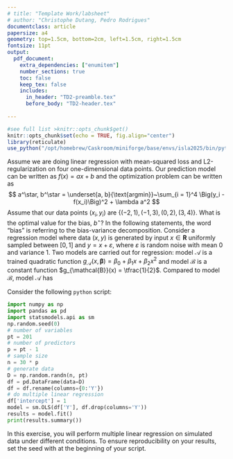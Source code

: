 ```yaml
---
# title: "Template Work/labsheet"
# author: "Christophe Dutang, Pedro Rodrigues"
documentclass: article
papersize: a4
geometry: top=1.5cm, bottom=2cm, left=1.5cm, right=1.5cm
fontsize: 11pt
output: 
  pdf_document:
    extra_dependencies: ["enumitem"]
    number_sections: true
    toc: false
    keep_tex: false
    includes:
      in_header: "TD2-preamble.tex"
      before_body: "TD2-header.tex"
      
---
```


<!-- see help at https://bookdown.org/yihui/rmarkdown-cookbook/latex-output.html -->

```r
#see full list >knitr::opts_chunk$get()
knitr::opts_chunk$set(echo = TRUE, fig.align="center")
library(reticulate)
use_python("/opt/homebrew/Caskroom/miniforge/base/envs/isla2025/bin/python", required = T)
```

\section*{$\blacktriangleright$~Exercise 1 (credits to EPFL CS-433)}
Assume we are doing linear regression with mean-squared loss and L2-regularization on four one-dimensional data points. Our prediction model can be written as $f(x) = a x + b$ and the optimization problem can be written as
$$
a^\star, b^\star = \underset{a, b}{\text{argmin}}~\sum_{i = 1}^4 \Big(y_i - f(x_i)\Big)^2 + \lambda a^2
$$
Assume that our data points $(x_i, y_i)$ are $\{(-2, 1), (-1, 3), (0, 2), (3, 4)\}$. What is the optimal value for the bias, $b^\star$?
\begin{itemize}
 \renewcommand{\labelitemi}{\scriptsize$\square$}
\item[(A)] Depends on the value of $\lambda$.
\item[(B)] 3
\item[(C)] 2.5
\item[(D)] None of the above answers.
\end{itemize}

\section*{$\blacktriangleright$~Exercise 2 (credits to Berkeley CS-189)}
In the following statements, the word "bias" is referring to the bias-variance decomposition.
\begin{itemize}
\item[(A)] A model trained with $N$ training points is likely to have lower variance than a model trained with $2N$ training points.
\item[(B)] If my model is underfitting, it is more likely to have high bias than high variance.
\item[(C)] Increasing the number of parameters (weights) in a model usually improves the test set accuracy.
\item[(D)] None of the above.
\end{itemize}

\section*{$\blacktriangleright$~Exercise 3 (credits to EPFL CS-433)}
Consider a regression model where data $(x, y)$ is generated by input $x \in \mathbf{R}$ uniformly sampled between $[0, 1]$ and $y = x + \varepsilon$, where $\varepsilon$ is random noise with mean 0 and variance 1. Two models are carried out for regression: model $\mathcal{A}$ is a trained quadratic function $g_{\mathcal{A}}(x, \boldsymbol{\beta}) = \beta_0 + \beta_1 x + \beta_2 x^2$ and model $\mathcal{B}$ is a constant function $g_{\mathcal{B}}(x) = \tfrac{1}{2}$. 
Compared to model $\mathcal{B}$, model $\mathcal{A}$ has
\begin{itemize}
 \renewcommand{\labelitemi}{\scriptsize$\square$}
\item[(A)] Higher bias, higher variance.
\item[(B)] Lower bias, higher variance.
\item[(C)] Higher bias, lower variance.
\item[(D)] Lower bias, lower variance.
\end{itemize}

\newpage
\section*{$\blacktriangleright$~Exercise 4}
Consider the following `python` script:
```python
import numpy as np
import pandas as pd
import statsmodels.api as sm
np.random.seed(0)
# number of variables
pt = 201
# number of predictors
p = pt - 1
# sample size
n = 30 * p
# generate data
D = np.random.randn(n, pt)
df = pd.DataFrame(data=D)
df = df.rename(columns={0:'Y'})
# do multiple linear regression
df['intercept'] = 1
model = sm.OLS(df['Y'], df.drop(columns='Y'))
results = model.fit()
print(results.summary())
```
\begin{enumerate}
\item[(a)] What does the script do? Run it on your computer.
\item[(b)] What is the true distribution of the random variable $Y$ given the first 200 columns of matrix $D$, which we shall call $X_1, \dots, X_{200}$?
\item[(c)] Write an equation defining the model estimated by `model.fit()`. What is the difference between this model and the one defined above?
\item[(d)] Print `results.params`. What is going on?
\end{enumerate}

\section*{$\blacktriangleright$~Exercise 5}
In this exercise, you will perform multiple linear regression on simulated data under different conditions. To ensure reproducibility on your results, set the seed with \code{numpy.random.seed(0)} at the beginning of your script. 

\begin{enumerate}
\item[(a)] Simulate a dataset of size $N = 1000$ of the following generating model:
\begin{equation*}
\begin{array}{rcl}
X_{1,i} &=& \varepsilon_{1,i} \\[0.25em]
X_{2,i} &=& 3X_{1,i} + \varepsilon_{2,i} \\[0.25em]
Y_{i} &=& X_{2,i} + X_{1,i} + 2 + \varepsilon_{3,i}
\end{array}
\end{equation*}
where $i \in \{1,\dots, N\}$ and the $\varepsilon_{ij}$ are independent $\mathcal{N}(0,1)$ random variables. For a given $i$, what is the distribution of $(X_{1,i}, X_{2,i})$? Plot the clouds of points of the simulated values of $(X_{1,i}, X_{2,i})_{i=1, \dots, n}$. What is its shape? Can you write an analytical formula for it?

\item[(b)] Let us consider the following two regression models:
\begin{equation*}
\begin{array}{rrcl}
\text{Model A:} & Y_i & = & \alpha_1 X_{1,i} + \alpha_0 + \tilde{\varepsilon}_{A,i} \\[0.5em]
\text{Model B:} & Y_i & = & \beta_2 X_{2,i} + \beta_0 + \tilde{\varepsilon}_{B,i}
\end{array}
\end{equation*}
where $\tilde{\varepsilon}_{A,i} \sim \mathcal{N}(0, \sigma_A^2)$ and $\tilde{\varepsilon}_{B,i} \sim \mathcal{N}(0, \sigma_B^2)$. What should be the values of $\hat{\alpha}_0, \hat{\alpha}_1, \hat{\sigma}_A^2, \hat{\beta}_0, \hat{\beta}_2, \hat{\sigma}_B^2$ when $N \to \infty$? Consider $N = 1000$ and check whether the estimates of the parameters are close to the true values that you've calculated. Now do \code{np.random.seed(3)} and simulate again a dataset $X_{1,i}, X_{2,i}, Y_i$ for $n = 10$. Estimate the parameters. What happens?

\item[(c)] Let us now consider the full model
$$
Y_i = \gamma_2 X_{2, i} + \gamma_1 X_{1, i} + \gamma_0 + \varepsilon_i
$$
where $i \in \{1,\dots, n\}$ and the $\varepsilon_i$ are independent $\mathcal{N}(0, \sigma^2)$ random variables. For the previously simulated data with $n = 10$, estimate $\hat{\gamma}_0, \hat{\gamma}_1, \hat{\gamma}_2, \hat{\sigma}^2$ and compare them with the parameters obtained in item (b). What can you say about the effects of $X_1$ and $X_2$ on $Y$? And about their correlation?
\end{enumerate}